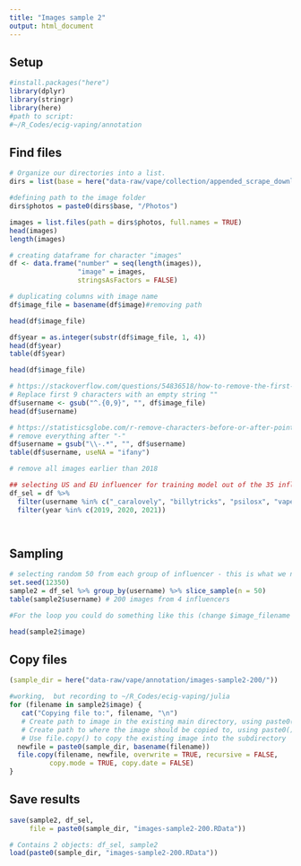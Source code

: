 ```yaml
---
title: "Images sample 2"
output: html_document
---
```


## Setup

```r
#install.packages("here")
library(dplyr)
library(stringr)
library(here)
#path to script:
#~/R_Codes/ecig-vaping/annotation
```

## Find files

```r

# Organize our directories into a list.
dirs = list(base = here("data-raw/vape/collection/appended_scrape_download/Instagram"))

#defining path to the image folder
dirs$photos = paste0(dirs$base, "/Photos")

images = list.files(path = dirs$photos, full.names = TRUE)
head(images)
length(images)

# creating dataframe for character "images"
df <- data.frame("number" = seq(length(images)),
                 "image" = images,
                 stringsAsFactors = FALSE)

# duplicating columns with image name
df$image_file = basename(df$image)#removing path 

head(df$image_file)

df$year = as.integer(substr(df$image_file, 1, 4))
head(df$year)
table(df$year)

head(df$image_file)

# https://stackoverflow.com/questions/54836518/how-to-remove-the-first-three-characters-from-every-row-in-a-column-in-r
# Replace first 9 characters with an empty string ""
df$username <- gsub("^.{0,9}", "", df$image_file)
head(df$username)

# https://statisticsglobe.com/r-remove-characters-before-or-after-point-in-string
# remove everything after "-"
df$username = gsub("\\-.*", "", df$username)  
table(df$username, useNA = "ifany")

# remove all images earlier than 2018

## selecting US and EU influencer for training model out of the 35 influencers not to include too many Indonesians
df_sel = df %>%
  filter(username %in% c("_caralovely", "billytricks", "psilosx", "vaperz_edge")) %>%
  filter(year %in% c(2019, 2020, 2021))




```

## Sampling

```r

# selecting random 50 from each group of influencer - this is what we need
set.seed(12350)
sample2 = df_sel %>% group_by(username) %>% slice_sample(n = 50)
table(sample2$username) # 200 images from 4 influencers

#For the loop you could do something like this (change $image_filename to the name of the column that contains the image paths):

head(sample2$image)
```

## Copy files

```r

(sample_dir = here("data-raw/vape/annotation/images-sample2-200/"))

#working,  but recording to ~/R_Codes/ecig-vaping/julia 
for (filename in sample2$image) {
   cat("Copying file to:", filename, "\n")
   # Create path to image in the existing main directory, using paste0() - or skip if the filename variable is already the full image path
   # Create path to where the image should be copied to, using paste0() and possibly basename()
   # Use file.copy() to copy the existing image into the subdirectory
  newfile = paste0(sample_dir, basename(filename))
  file.copy(filename, newfile, overwrite = TRUE, recursive = FALSE,
          copy.mode = TRUE, copy.date = FALSE)
}

```

## Save results

```r
save(sample2, df_sel, 
     file = paste0(sample_dir, "images-sample2-200.RData"))

# Contains 2 objects: df_sel, sample2
load(paste0(sample_dir, "images-sample2-200.RData"))

```


